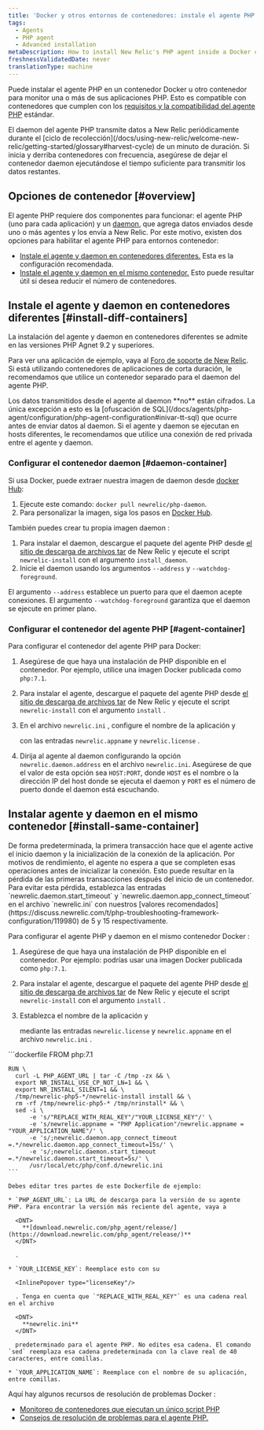 ```yaml
---
title: 'Docker y otros entornos de contenedores: instale el agente PHP'
tags:
  - Agents
  - PHP agent
  - Advanced installation
metaDescription: How to install New Relic's PHP agent inside a Docker container or other container to monitor your PHP apps.
freshnessValidatedDate: never
translationType: machine
---
```


Puede instalar el agente PHP en un contenedor Docker u otro contenedor para monitor una o más de sus aplicaciones PHP. Esto es compatible con contenedores que cumplen con los [requisitos y la compatibilidad del agente PHP](/docs/agents/php-agent/getting-started/php-agent-compatibility-requirements) estándar.

<Callout variant="important">
  El daemon del agente PHP transmite datos a New Relic periódicamente durante el [ciclo de recolección](/docs/using-new-relic/welcome-new-relic/getting-started/glossary#harvest-cycle) de un minuto de duración. Si inicia y derriba contenedores con frecuencia, asegúrese de dejar el contenedor daemon ejecutándose el tiempo suficiente para transmitir los datos restantes.
</Callout>

## Opciones de contenedor [#overview]

El agente PHP requiere dos componentes para funcionar: el agente PHP (uno para cada aplicación) y un [daemon](/docs/agents/php-agent/getting-started/new-relic-daemon-processes), que agrega datos enviados desde uno o más agentes y los envía a New Relic. Por este motivo, existen dos opciones para habilitar el agente PHP para entornos contenedor:

* [Instale el agente y daemon en contenedores diferentes.](#install-diff-containers) Esta es la configuración recomendada.
* [Instale el agente y daemon en el mismo contenedor.](#install-same-container) Esto puede resultar útil si desea reducir el número de contenedores.

## Instale el agente y daemon en contenedores diferentes [#install-diff-containers]

La instalación del agente y daemon en contenedores diferentes se admite en las versiones PHP Agnet 9.2 y superiores.

Para ver una aplicación de ejemplo, vaya al [Foro de soporte de New Relic](https://discuss.newrelic.com/t/relic-solution-php-agent-and-daemon-containers/84841). Si está utilizando contenedores de aplicaciones de corta duración, le recomendamos que utilice un contenedor separado para el daemon del agente PHP.

<Callout variant="caution">
  Los datos transmitidos desde el agente al daemon **no** están cifrados. La única excepción a esto es la [ofuscación de SQL](/docs/agents/php-agent/configuration/php-agent-configuration#inivar-tt-sql) que ocurre antes de enviar datos al daemon. Si el agente y daemon se ejecutan en hosts diferentes, le recomendamos que utilice una conexión de red privada entre el agente y daemon.
</Callout>

### Configurar el contenedor daemon [#daemon-container]

Si usa Docker, puede extraer nuestra imagen de daemon desde [docker Hub](https://hub.docker.com/r/newrelic/php-daemon):

1. Ejecute este comando: `docker pull newrelic/php-daemon`.
2. Para personalizar la imagen, siga los pasos en [Docker Hub](https://hub.docker.com/r/newrelic/php-daemon).

También puedes crear tu propia imagen daemon :

1. Para instalar el daemon, descargue el paquete del agente PHP desde [el sitio de descarga de archivos tar](/docs/agents/php-agent/installation/php-agent-installation-tar-file) de New Relic y ejecute el script `newrelic-install` con el argumento `install_daemon`.
2. Inicie el daemon usando los argumentos `--address` y `--watchdog-foreground`.

El argumento `--address` establece un puerto para que el daemon acepte conexiones. El argumento `--watchdog-foreground` garantiza que el daemon se ejecute en primer plano.

### Configurar el contenedor del agente PHP [#agent-container]

Para configurar el contenedor del agente PHP para Docker:

1. Asegúrese de que haya una instalación de PHP disponible en el contenedor. Por ejemplo, utilice una imagen Docker publicada como `php:7.1`.

2. Para instalar el agente, descargue el paquete del agente PHP desde [el sitio de descarga de archivos tar](/docs/agents/php-agent/installation/php-agent-installation-tar-file) de New Relic y ejecute el script `newrelic-install` con el argumento `install` .

3. En el archivo `newrelic.ini` , configure el nombre de la aplicación y

   <InlinePopover type="licenseKey"/>

   con las entradas `newrelic.appname` y `newrelic.license` .

4. Dirija al agente al daemon configurando la opción `newrelic.daemon.address` en el archivo `newrelic.ini`. Asegúrese de que el valor de esta opción sea `HOST:PORT`, donde `HOST` es el nombre o la dirección IP del host donde se ejecuta el daemon y `PORT` es el número de puerto donde el daemon está escuchando.

## Instalar agente y daemon en el mismo contenedor [#install-same-container]

<Callout variant="caution">
  De forma predeterminada, la primera transacción hace que el agente active el inicio daemon y la inicialización de la conexión de la aplicación. Por motivos de rendimiento, el agente no espera a que se completen esas operaciones antes de inicializar la conexión. Esto puede resultar en la pérdida de las primeras transacciones después del inicio de un contenedor. Para evitar esta pérdida, establezca las entradas `newrelic.daemon.start_timeout` y `newrelic.daemon.app_connect_timeout` en el archivo `newrelic.ini` con nuestros [valores recomendados](https://discuss.newrelic.com/t/php-troubleshooting-framework-configuration/119980) de 5 y 15 respectivamente.
</Callout>

Para configurar el agente PHP y daemon en el mismo contenedor Docker :

1. Asegúrese de que haya una instalación de PHP disponible en el contenedor. Por ejemplo: podrías usar una imagen Docker publicada como `php:7.1`.

2. Para instalar el agente, descargue el paquete del agente PHP desde [el sitio de descarga de archivos tar](/docs/agents/php-agent/installation/php-agent-installation-tar-file) de New Relic y ejecute el script `newrelic-install` con el argumento `install` .

3. Establezca el nombre de la aplicación y

   <InlinePopover type="licenseKey"/>

   mediante las entradas `newrelic.license` y `newrelic.appname` en el archivo `newrelic.ini` .

<CollapserGroup>
  <Collapser
    id="dockerfile-example"
    title="Ejemplo de archivo Docker"
  >
    ```dockerfile
    FROM php:7.1

    RUN \
      curl -L PHP_AGENT_URL | tar -C /tmp -zx && \
      export NR_INSTALL_USE_CP_NOT_LN=1 && \
      export NR_INSTALL_SILENT=1 && \
      /tmp/newrelic-php5-*/newrelic-install install && \
      rm -rf /tmp/newrelic-php5-* /tmp/nrinstall* && \
      sed -i \
          -e 's/"REPLACE_WITH_REAL_KEY"/"YOUR_LICENSE_KEY"/' \
          -e 's/newrelic.appname = "PHP Application"/newrelic.appname = "YOUR_APPLICATION_NAME"/' \
          -e 's/;newrelic.daemon.app_connect_timeout =.*/newrelic.daemon.app_connect_timeout=15s/' \
          -e 's/;newrelic.daemon.start_timeout =.*/newrelic.daemon.start_timeout=5s/' \
          /usr/local/etc/php/conf.d/newrelic.ini
    ```

    Debes editar tres partes de este Dockerfile de ejemplo:

    * `PHP_AGENT_URL`: La URL de descarga para la versión de su agente PHP. Para encontrar la versión más reciente del agente, vaya a

      <DNT>
        **[download.newrelic.com/php_agent/release/](https://download.newrelic.com/php_agent/release/)**
      </DNT>

      .

    * `YOUR_LICENSE_KEY`: Reemplace esto con su

      <InlinePopover type="licenseKey"/>

      . Tenga en cuenta que `"REPLACE_WITH_REAL_KEY"` es una cadena real en el archivo

      <DNT>
        **newrelic.ini**
      </DNT>

      predeterminado para el agente PHP. No edites esa cadena. El comando `sed` reemplaza esa cadena predeterminada con la clave real de 40 caracteres, entre comillas.

    * `YOUR_APPLICATION_NAME`: Reemplace con el nombre de su aplicación, entre comillas.
  </Collapser>
</CollapserGroup>

<Callout variant="tip">
  Aquí hay algunos recursos de resolución de problemas Docker :

  * [Monitoreo de contenedores que ejecutan un único script PHP](https://discuss.newrelic.com/t/relic-solution-single-php-script-docker-containers/80386)
  * [Consejos de resolución de problemas para el agente PHP.](https://discuss.newrelic.com/t/php-troubleshooting-framework-configuration/119980)
</Callout>

<InstallFeedback/>
